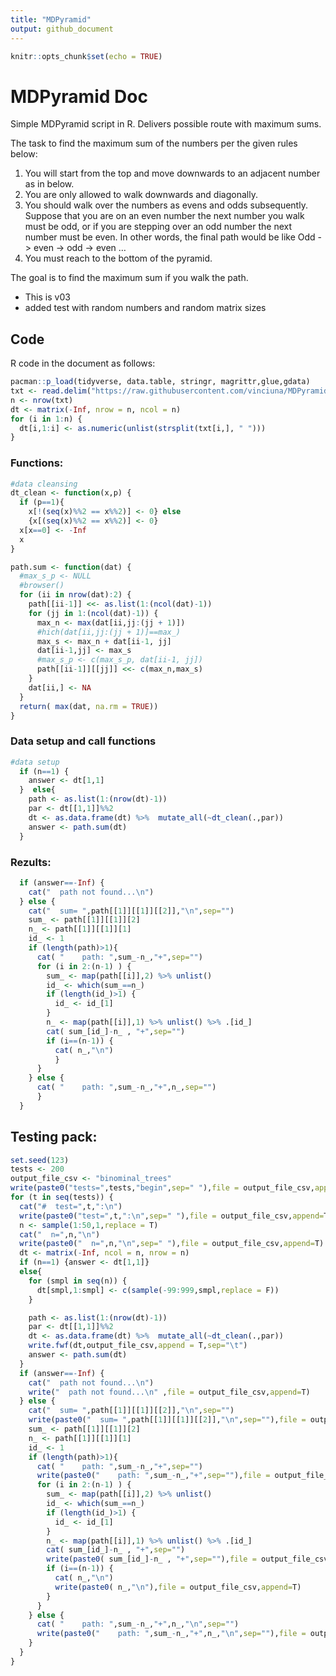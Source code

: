 ```yaml
---
title: "MDPyramid"
output: github_document
---
```


```r
knitr::opts_chunk$set(echo = TRUE)
```

# MDPyramid Doc

Simple MDPyramid script in R. 
Delivers possible route with maximum sums.

The task to find the maximum sum of the numbers per the given rules below:  

1. You will start from the top and move downwards to an adjacent number as in below.  
2. You are only allowed to walk downwards and diagonally.  
3. You should walk over the numbers as evens and odds subsequently. Suppose that you are on an even number the next number you walk must be odd, or if you are stepping over an odd number the next number must be even. In other words, the final path would be like Odd -> even -> odd -> even …  
4. You must reach to the bottom of the pyramid.  

The goal is to find the maximum sum if you walk the path. 

* This is v03
* added test with random numbers and random matrix sizes

## Code

R code in the document as follows:

```r
pacman::p_load(tidyverse, data.table, stringr, magrittr,glue,gdata)
txt <- read.delim("https://raw.githubusercontent.com/vinciuna/MDPyramid/master/binaryTree_test.txt", stringsAsFactors = F, header = F)
n <- nrow(txt)
dt <- matrix(-Inf, nrow = n, ncol = n)
for (i in 1:n) {
  dt[i,1:i] <- as.numeric(unlist(strsplit(txt[i,], " ")))
}
```

### Functions:

```r
#data cleansing
dt_clean <- function(x,p) {
  if (p==1){
    x[!(seq(x)%%2 == x%%2)] <- 0} else
    {x[(seq(x)%%2 == x%%2)] <- 0}
  x[x==0] <- -Inf
  x
}

path.sum <- function(dat) {
  #max_s_p <- NULL
  #browser()
  for (ii in nrow(dat):2) {
    path[[ii-1]] <<- as.list(1:(ncol(dat)-1))
    for (jj in 1:(ncol(dat)-1)) {
      max_n <- max(dat[ii,jj:(jj + 1)])
      #hich(dat[ii,jj:(jj + 1)]==max_)
      max_s <- max_n + dat[ii-1, jj]
      dat[ii-1,jj] <- max_s
      #max_s_p <- c(max_s_p, dat[ii-1, jj])
      path[[ii-1]][[jj]] <<- c(max_n,max_s)
    }
    dat[ii,] <- NA
  }
  return( max(dat, na.rm = TRUE))
}

```
### Data setup and call functions 
```r
#data setup
  if (n==1) {
    answer <- dt[1,1]
  }  else{
    path <- as.list(1:(nrow(dt)-1))
    par <- dt[[1,1]]%%2
    dt <- as.data.frame(dt) %>%  mutate_all(~dt_clean(.,par))
    answer <- path.sum(dt)
  }

```
### Rezults:
```r
  if (answer==-Inf) {
    cat("  path not found...\n")
  } else {
    cat("  sum= ",path[[1]][[1]][[2]],"\n",sep="")
    sum_ <- path[[1]][[1]][2]
    n_ <- path[[1]][[1]][1]
    id_ <- 1
    if (length(path)>1){
      cat( "    path: ",sum_-n_,"+",sep="")
      for (i in 2:(n-1) ) {
        sum_ <- map(path[[i]],2) %>% unlist()
        id_ <- which(sum_==n_)
        if (length(id_)>1) {
          id_ <- id_[1]
        }
        n_ <- map(path[[i]],1) %>% unlist() %>% .[id_]
        cat( sum_[id_]-n_ , "+",sep="")
        if (i==(n-1)) {
          cat( n_,"\n")
          }
      }
    } else {
      cat( "    path: ",sum_-n_,"+",n_,sep="")
      }
  }
```

## Testing pack:

```r
set.seed(123)
tests <- 200
output_file_csv <- "binominal_trees"
write(paste0("tests=",tests,"begin",sep=" "),file = output_file_csv,append=F)
for (t in seq(tests)) {
  cat("#  test=",t,":\n")
  write(paste0("test=",t,":\n",sep=" "),file = output_file_csv,append=T)
  n <- sample(1:50,1,replace = T)
  cat("  n=",n,"\n")
  write(paste0("  n=",n,"\n",sep=" "),file = output_file_csv,append=T)
  dt <- matrix(-Inf, ncol = n, nrow = n)
  if (n==1) {answer <- dt[1,1]}
  else{
    for (smpl in seq(n)) {
      dt[smpl,1:smpl] <- c(sample(-99:999,smpl,replace = F))
    }

    path <- as.list(1:(nrow(dt)-1))
    par <- dt[[1,1]]%%2
    dt <- as.data.frame(dt) %>%  mutate_all(~dt_clean(.,par))
    write.fwf(dt,output_file_csv,append = T,sep="\t")
    answer <- path.sum(dt)
  }
  if (answer==-Inf) {
    cat("  path not found...\n")
    write("  path not found...\n" ,file = output_file_csv,append=T)
  } else {
    cat("  sum= ",path[[1]][[1]][[2]],"\n",sep="")
    write(paste0("  sum= ",path[[1]][[1]][[2]],"\n",sep=""),file = output_file_csv,append=T)
    sum_ <- path[[1]][[1]][2]
    n_ <- path[[1]][[1]][1]
    id_ <- 1
    if (length(path)>1){
      cat( "    path: ",sum_-n_,"+",sep="")
      write(paste0("    path: ",sum_-n_,"+",sep=""),file = output_file_csv,append=T)
      for (i in 2:(n-1) ) {
        sum_ <- map(path[[i]],2) %>% unlist()
        id_ <- which(sum_==n_)
        if (length(id_)>1) {
          id_ <- id_[1]
        }
        n_ <- map(path[[i]],1) %>% unlist() %>% .[id_]
        cat( sum_[id_]-n_ , "+",sep="")
        write(paste0( sum_[id_]-n_ , "+",sep=""),file = output_file_csv,append=T)
        if (i==(n-1)) {
          cat( n_,"\n")
          write(paste0( n_,"\n"),file = output_file_csv,append=T)
        }
      }
    } else {
      cat( "    path: ",sum_-n_,"+",n_,"\n",sep="")
      write(paste0("    path: ",sum_-n_,"+",n_,"\n",sep=""),file = output_file_csv,append=T)
    }
  }
}
```
